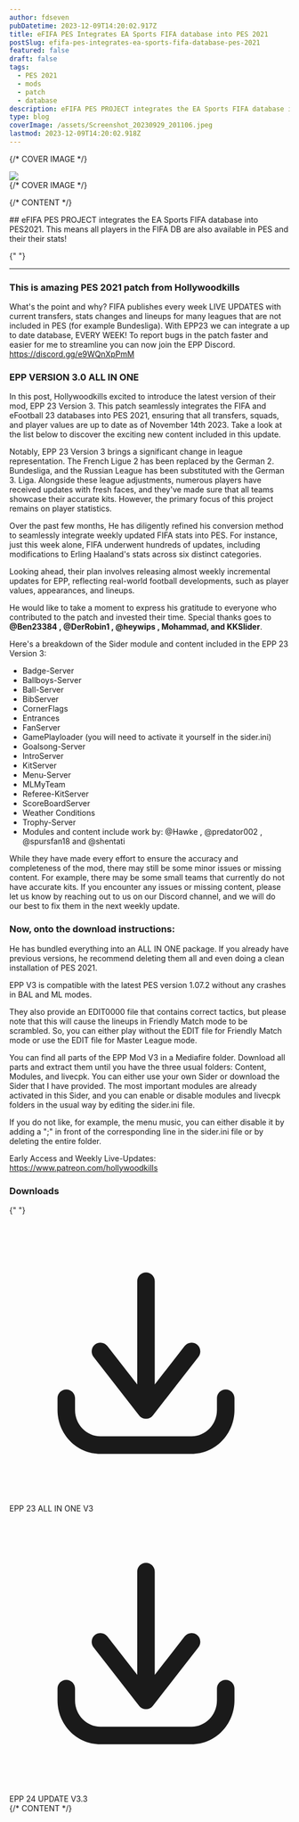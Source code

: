 ```yaml
---
author: fdseven
pubDatetime: 2023-12-09T14:20:02.917Z
title: eFIFA PES Integrates EA Sports FIFA database into PES 2021
postSlug: efifa-pes-integrates-ea-sports-fifa-database-pes-2021
featured: false
draft: false
tags:
  - PES 2021
  - mods
  - patch
  - database
description: eFIFA PES PROJECT integrates the EA Sports FIFA database into PES2021. This means all players in the FIFA DB are also available in PES and their their stats!
type: blog
coverImage: /assets/Screenshot_20230929_201106.jpeg
lastmod: 2023-12-09T14:20:02.918Z
---
```



{/* COVER IMAGE */}

<div class="col-start-1 col-span-8 lg:col-start-2 lg:col-end-9 lg:row-span-2 mt-0 lg:-mt-40">
  <div className="relative lg:-mr-8">
    <img
      transition:persist
      src={frontmatter.coverImage}
      className="cover w-full aspect-video object-cover"
    />
  </div>
</div>
{/* COVER IMAGE */}

{/* CONTENT */}

<div class="col-span-8 md:col-start-2 md:col-span-6 lg:col-start-2 lg:col-span-4 [&>h2]:!mt-0">
  ## eFIFA PES PROJECT integrates the EA Sports FIFA database into PES2021. This means all players in the FIFA DB are also available in PES and their their stats!

{" "}
<hr />

### This is amazing PES 2021 patch from Hollywoodkills

What's the point and why?
FIFA publishes every week LIVE UPDATES with current transfers, stats changes and lineups for many leagues that are not included in PES (for example Bundesliga).
With EPP23 we can integrate a up to date database, EVERY WEEK!
To report bugs in the patch faster and easier for me to streamline you can now join the EPP Discord.
https://discord.gg/e9WQnXpPmM

### EPP VERSION 3.0 ALL IN ONE

In this post, Hollywoodkills excited to introduce the latest version of their mod, EPP 23 Version 3. This patch seamlessly integrates the FIFA and eFootball 23 databases into PES 2021, ensuring that all transfers, squads, and player values are up to date as of November 14th 2023.
Take a look at the list below to discover the exciting new content included in this update.

Notably, EPP 23 Version 3 brings a significant change in league representation. The French Ligue 2 has been replaced by the German 2. Bundesliga, and the Russian League has been substituted with the German 3. Liga. Alongside these league adjustments, numerous players have received updates with fresh faces, and they've made sure that all teams showcase their accurate kits. However, the primary focus of this project remains on player statistics.

Over the past few months, He has diligently refined his conversion method to seamlessly integrate weekly updated FIFA stats into PES. For instance, just this week alone, FIFA underwent hundreds of updates, including modifications to Erling Haaland's stats across six distinct categories.

Looking ahead, their plan involves releasing almost weekly incremental updates for EPP, reflecting real-world football developments, such as player values, appearances, and lineups.

He would like to take a moment to express his gratitude to everyone who contributed to the patch and invested their time. Special thanks goes to **@Ben23384 , @DerRobin1 , @heywips , Mohammad, and KKSlider**.

Here's a breakdown of the Sider module and content included in the EPP 23 Version 3:

- Badge-Server
- Ballboys-Server
- Ball-Server
- BibServer
- CornerFlags
- Entrances
- FanServer
- GamePlayloader (you will need to activate it yourself in the sider.ini)
- Goalsong-Server
- IntroServer
- KitServer
- Menu-Server
- MLMyTeam
- Referee-KitServer
- ScoreBoardServer
- Weather Conditions
- Trophy-Server
- Modules and content include work by: @Hawke , @predator002 , @spursfan18 and @shentati

While they have made every effort to ensure the accuracy and completeness of the mod, there may still be some minor issues or missing content. For example, there may be some small teams that currently do not have accurate kits. If you encounter any issues or missing content, please let us know by reaching out to us on our Discord channel, and we will do our best to fix them in the next weekly update.

### Now, onto the download instructions:

He has bundled everything into an ALL IN ONE package. If you already have previous versions, he recommend deleting them all and even doing a clean installation of PES 2021.

EPP V3 is compatible with the latest PES version 1.07.2 without any crashes in BAL and ML modes.

They also provide an EDIT0000 file that contains correct tactics, but please note that this will cause the lineups in Friendly Match mode to be scrambled. So, you can either play without the EDIT file for Friendly Match mode or use the EDIT file for Master League mode.

You can find all parts of the EPP Mod V3 in a Mediafire folder. Download all parts and extract them until you have the three usual folders: Content, Modules, and livecpk.
You can either use your own Sider or download the Sider that I have provided. The most important modules are already activated in this Sider, and you can enable or disable modules and livecpk folders in the usual way by editing the sider.ini file.

If you do not like, for example, the menu music, you can either disable it by adding a ";" in front of the corresponding line in the sider.ini file or by deleting the entire folder.

Early Access and Weekly Live-Updates:
https://www.patreon.com/hollywoodkills

### Downloads

{" "}
<div className="flex flex-wrap gap-2">
  <LinkButton
    targetNew={true}
    title="PART 1"
    href="https://www.mediafire.com/folder/mnytb8mh4sif4/EPP_23_-_Version_3.0_-_All_in_One"
    className="[&>p]:!m-0 [&>p]:!px-4 [&>p]:!text-skin-inverted [&>p:hover]:!text-skin-accent [&>p>svg]:text-skin-inverted [&>p:hover>svg]:text-skin-accent [&>p]:bg-skin-accent [&>p]:rounded-full !decoration-transparent [&>p]:hover:bg-skin-fill [&>p]:border [&>p]:border-skin-accent [&>p]:transition"
  >
    <svg viewBox="0 0 24 24" fill="none" xmlns="http://www.w3.org/2000/svg">
      <g id="SVGRepo_bgCarrier" stroke-width="0"></g>
      <g
        id="SVGRepo_tracerCarrier"
        stroke-linecap="round"
        stroke-linejoin="round"
      ></g>
      <g id="SVGRepo_iconCarrier">
        {" "}
        <path
          d="M5.625 15C5.625 14.5858 5.28921 14.25 4.875 14.25C4.46079 14.25 4.125 14.5858 4.125 15H5.625ZM4.875 16H4.125H4.875ZM19.275 15C19.275 14.5858 18.9392 14.25 18.525 14.25C18.1108 14.25 17.775 14.5858 17.775 15H19.275ZM11.1086 15.5387C10.8539 15.8653 10.9121 16.3366 11.2387 16.5914C11.5653 16.8461 12.0366 16.7879 12.2914 16.4613L11.1086 15.5387ZM16.1914 11.4613C16.4461 11.1347 16.3879 10.6634 16.0613 10.4086C15.7347 10.1539 15.2634 10.2121 15.0086 10.5387L16.1914 11.4613ZM11.1086 16.4613C11.3634 16.7879 11.8347 16.8461 12.1613 16.5914C12.4879 16.3366 12.5461 15.8653 12.2914 15.5387L11.1086 16.4613ZM8.39138 10.5387C8.13662 10.2121 7.66533 10.1539 7.33873 10.4086C7.01212 10.6634 6.95387 11.1347 7.20862 11.4613L8.39138 10.5387ZM10.95 16C10.95 16.4142 11.2858 16.75 11.7 16.75C12.1142 16.75 12.45 16.4142 12.45 16H10.95ZM12.45 5C12.45 4.58579 12.1142 4.25 11.7 4.25C11.2858 4.25 10.95 4.58579 10.95 5H12.45ZM4.125 15V16H5.625V15H4.125ZM4.125 16C4.125 18.0531 5.75257 19.75 7.8 19.75V18.25C6.61657 18.25 5.625 17.2607 5.625 16H4.125ZM7.8 19.75H15.6V18.25H7.8V19.75ZM15.6 19.75C17.6474 19.75 19.275 18.0531 19.275 16H17.775C17.775 17.2607 16.7834 18.25 15.6 18.25V19.75ZM19.275 16V15H17.775V16H19.275ZM12.2914 16.4613L16.1914 11.4613L15.0086 10.5387L11.1086 15.5387L12.2914 16.4613ZM12.2914 15.5387L8.39138 10.5387L7.20862 11.4613L11.1086 16.4613L12.2914 15.5387ZM12.45 16V5H10.95V16H12.45Z"
          fill="currentColor"
        ></path>{" "}
      </g>
    </svg>
    EPP 23 ALL IN ONE V3
  </LinkButton>
  <LinkButton
    targetNew={true}
    title="Part 2"
    href="https://www.mediafire.com/folder/6x92jwpdg2n46/EPP_24_-_VERSION_3.3"
    className="[&>p]:!m-0 [&>p]:!px-4 [&>p]:!text-skin-inverted [&>p:hover]:!text-skin-accent [&>p>svg]:text-skin-inverted [&>p:hover>svg]:text-skin-accent [&>p]:bg-skin-accent [&>p]:rounded-full !decoration-transparent [&>p]:hover:bg-skin-fill [&>p]:border [&>p]:border-skin-accent [&>p]:transition"
  >
    <svg viewBox="0 0 24 24" fill="none" xmlns="http://www.w3.org/2000/svg">
      <g id="SVGRepo_bgCarrier" stroke-width="0"></g>
      <g
        id="SVGRepo_tracerCarrier"
        stroke-linecap="round"
        stroke-linejoin="round"
      ></g>
      <g id="SVGRepo_iconCarrier">
        {" "}
        <path
          d="M5.625 15C5.625 14.5858 5.28921 14.25 4.875 14.25C4.46079 14.25 4.125 14.5858 4.125 15H5.625ZM4.875 16H4.125H4.875ZM19.275 15C19.275 14.5858 18.9392 14.25 18.525 14.25C18.1108 14.25 17.775 14.5858 17.775 15H19.275ZM11.1086 15.5387C10.8539 15.8653 10.9121 16.3366 11.2387 16.5914C11.5653 16.8461 12.0366 16.7879 12.2914 16.4613L11.1086 15.5387ZM16.1914 11.4613C16.4461 11.1347 16.3879 10.6634 16.0613 10.4086C15.7347 10.1539 15.2634 10.2121 15.0086 10.5387L16.1914 11.4613ZM11.1086 16.4613C11.3634 16.7879 11.8347 16.8461 12.1613 16.5914C12.4879 16.3366 12.5461 15.8653 12.2914 15.5387L11.1086 16.4613ZM8.39138 10.5387C8.13662 10.2121 7.66533 10.1539 7.33873 10.4086C7.01212 10.6634 6.95387 11.1347 7.20862 11.4613L8.39138 10.5387ZM10.95 16C10.95 16.4142 11.2858 16.75 11.7 16.75C12.1142 16.75 12.45 16.4142 12.45 16H10.95ZM12.45 5C12.45 4.58579 12.1142 4.25 11.7 4.25C11.2858 4.25 10.95 4.58579 10.95 5H12.45ZM4.125 15V16H5.625V15H4.125ZM4.125 16C4.125 18.0531 5.75257 19.75 7.8 19.75V18.25C6.61657 18.25 5.625 17.2607 5.625 16H4.125ZM7.8 19.75H15.6V18.25H7.8V19.75ZM15.6 19.75C17.6474 19.75 19.275 18.0531 19.275 16H17.775C17.775 17.2607 16.7834 18.25 15.6 18.25V19.75ZM19.275 16V15H17.775V16H19.275ZM12.2914 16.4613L16.1914 11.4613L15.0086 10.5387L11.1086 15.5387L12.2914 16.4613ZM12.2914 15.5387L8.39138 10.5387L7.20862 11.4613L11.1086 16.4613L12.2914 15.5387ZM12.45 16V5H10.95V16H12.45Z"
          fill="currentColor"
        ></path>{" "}
      </g>
    </svg>
    EPP 24 UPDATE V3.3
  </LinkButton>
</div>

</div>
{/* CONTENT */}
